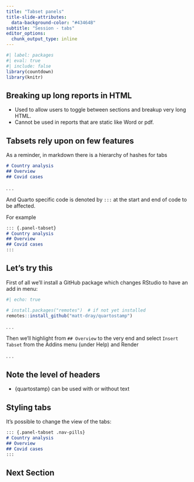 ```yaml
---
title: "Tabset panels"
title-slide-attributes: 
  data-background-color: "#43464B"
subtitle: "Session - tabs"
editor_options: 
  chunk_output_type: inline
---
```


```r
#| label: packages
#| eval: true
#| include: false
library(countdown)
library(knitr)
```

## Breaking up long reports in HTML

::: {.incremental}
- Used to allow users to toggle between sections and breakup very long HTML.
- Cannot be used in reports that are static like Word or pdf.
:::


## Tabsets rely upon on few features

As a reminder, in markdown there is a hierarchy of hashes for tabs

```markdown
# Country analysis
## Overview
## Covid cases
```

. . .

And Quarto specific code is denoted by `:::` at the start and end of code to be affected. 

For example 

```markdown
::: {.panel-tabset}
# Country analysis
## Overview
## Covid cases
:::
```

## Let's try this

First of all we'll install a GitHub package which changes RStudio to have an add in menu:

```r
#| echo: true

# install.packages("remotes")  # if not yet installed
remotes::install_github("matt-dray/quartostamp")
```

. . .

Then we'll highlight from `## Overview` to the very end and select `Insert Tabset` from the Addins menu (under Help) and Render

. . .

:::{.callout-important collapse=false appearance='default' icon=true}
## Note the level of headers
- {quartostamp} can be used with or without text
:::

## Styling tabs

It's possible to change the view of the tabs:

```markdown
::: {.panel-tabset .nav-pills}
# Country analysis
## Overview
## Covid cases
:::
```
## Next Section 

